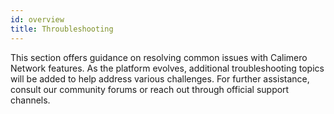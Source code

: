 ```yaml
---
id: overview
title: Throubleshooting
---
```


This section offers guidance on resolving common issues with Calimero Network
features. As the platform evolves, additional troubleshooting topics will be
added to help address various challenges. For further assistance, consult our
community forums or reach out through official support channels.
